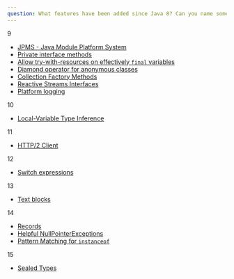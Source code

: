 ```yaml
---
question: What features have been added since Java 8? Can you name some?
---
```



<DividerTitle as="h5" variant="styles.h6">
  9
</DividerTitle>

- [JPMS - Java Module Platform System](https://openjdk.java.net/jeps/261)
- [Private interface methods](https://openjdk.java.net/jeps/213)
- [Allow try-with-resources on effectively `final` variables](https://openjdk.java.net/jeps/213)
- [Diamond operator for anonymous classes](https://openjdk.java.net/jeps/213)
- [Collection Factory Methods](https://openjdk.java.net/jeps/269)
- [Reactive Streams Interfaces](https://openjdk.java.net/jeps/266)
- [Platform logging](https://openjdk.java.net/jeps/264)

<DividerTitle as="h5" variant="styles.h6">
  10
</DividerTitle>

- [Local-Variable Type Inference](https://openjdk.java.net/jeps/286)

<DividerTitle as="h5" variant="styles.h6">
  11
</DividerTitle>

- [HTTP/2 Client](https://openjdk.java.net/jeps/321)

<DividerTitle as="h5" variant="styles.h6">
  12
</DividerTitle>

- [Switch expressions](https://openjdk.java.net/jeps/325)

<DividerTitle as="h5" variant="styles.h6">
  13
</DividerTitle>

- [Text blocks](https://openjdk.java.net/jeps/355)

<DividerTitle as="h5" variant="styles.h6">
  14
</DividerTitle>

- [Records](https://openjdk.java.net/jeps/359)
- [Helpful NullPointerExceptions](https://openjdk.java.net/jeps/358)
- [Pattern Matching for `instanceof`](https://openjdk.java.net/jeps/305)

<DividerTitle as="h5" variant="styles.h6">
  15
</DividerTitle>

- [Sealed Types](https://openjdk.java.net/jeps/360)
